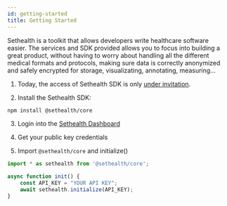 ```yaml
---
id: getting-started
title: Getting Started
---
```


Sethealth is a toolkit that allows developers write healthcare software easier. The services and SDK provided allows you to focus into building a great product, without having to worry about handling all the different medical formats and protocols, making sure data is correctly anonymized and safely encrypted for storage, visualizating, annotating, measuring...

1. Today, the access of Sethealth SDK is only [under invitation](https://sethealth.typeform.com/to/hOvMvs).

2. Install the Sethealth SDK:

```bash
npm install @sethealth/core
```

3. Login into the [Sethealth Dashboard](https://dashboard.set.health)

4. Get your public key credentials

5. Import `@sethealth/core` and initialize()

```js
import * as sethealth from '@sethealth/core';

async function init() {
    const API_KEY = "YOUR API KEY";
    await sethealth.initialize(API_KEY);
}
```
